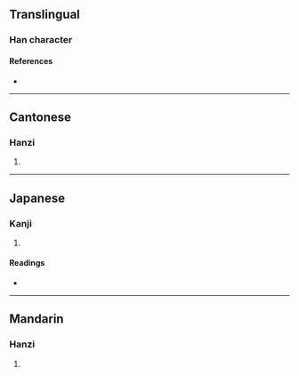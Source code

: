 {{character info/new}}
==Translingual==

===Han character===
{{Han char|rn=75|rad=木|as=09|sn=13|four=|canj=DIHV|ids=⿰木威}}

====References====
* {{Han ref|kx=0541.140|dkj=15177|dj=0929.040|hdz=21246.010|uh=6972|ud=26994}}

----

==Cantonese==

===Hanzi===
{{yue-hanzi|jyut=[[wai1]]|y=wai1}}

# {{rfdef|yue|sort=木09}}

----

==Japanese==

===Kanji===
{{ja-kanji|grade=|rs=木09}}

# {{rfdef|ja|sort=木09}}

====Readings====
* {{ja-readings|on=[[い]] (i)|kun=[[おまる]] (omaru), [[おかわ]] (okawa), [[とい]] (toi)}}

----

==Mandarin==

===Hanzi===
{{cmn-hanzi|pin=[[wēi]] ([[wei1]])|wg=wei<sup>1</sup>}}

# {{rfdef|cmn|sort=木09}}